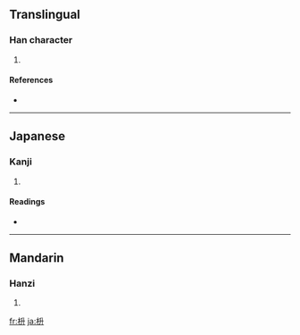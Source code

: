 ==Translingual==

===Han character===
{{Han char|rn=75|rad=木|as=04|sn=8|four=|canj=木竹廿 (DHT)}}

# {{defn|Han|sort=木04}}

====References====
* {{Han ref|kx=0517.011|dkj=14577|hdz=21170.121|uh=67A1|ud=26529}}

----

==Japanese==

===Kanji===
{{ja-kanji|grade=|rs=木04}}

# {{defn|Japanese}}

====Readings====
* {{ja-readings|on=|kun=[[ます]] (masu)}}

----

==Mandarin==

===Hanzi===
{{cmn-hanzi|pin=[[dǒu]] ([[dou3]]), [[jiǎn]] ([[jian3]])|wg=tou<sup>3</sup>, chien<sup>3</sup>}}

# {{defn|Mandarin}}

[[fr:枡]]
[[ja:枡]]